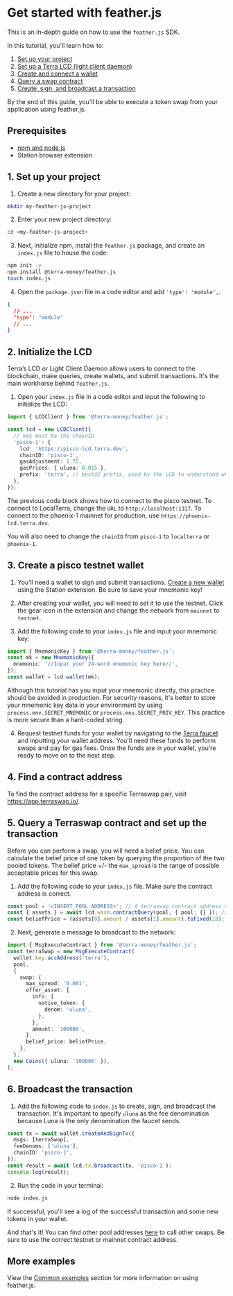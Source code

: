 
# Get started with feather.js

This is an in-depth guide on how to use the `feather.js` SDK.

In this tutorial, you'll learn how to:

1. [Set up your project](#1-set-up-your-project)
2. [Set up a Terra LCD (light client daemon)](#2-initialize-the-lcd)
3. [Create and connect a wallet](#3-create-a-pisco-testnet-wallet)
4. [Query a swap contract](#5-query-a-terraswap-contract-and-set-up-the-transaction)
5. [Create, sign, and broadcast a transaction](#6-broadcast-the-transaction)

By the end of this guide, you'll be able to execute a token swap from your application using feather.js.

## Prerequisites

- [npm and node.js](https://docs.npmjs.com/downloading-and-installing-node-js-and-npm)
- Station browser extension

## 1. Set up your project

1. Create a new directory for your project:

```sh
mkdir my-feather-js-project
```

2. Enter your new project directory:

```sh
cd <my-feather-js-project>
```

3. Next, initialize npm, install the `feather.js` package, and create an `index.js` file to house the code:

```sh
npm init -y
npm install @terra-money/feather.js
touch index.js
```

4. Open the `package.json` file in a code editor and add `'type': 'module',`.

```json
{
  // ...
  "type": "module"
  // ...
}
```

## 2. Initialize the LCD

Terra’s LCD or Light Client Daemon allows users to connect to the blockchain, make queries, create wallets, and submit transactions. It's the main workhorse behind `feather.js`.

1. Open your `index.js` file in a code editor and input the following to initialize the LCD:

```ts
import { LCDClient } from '@terra-money/feather.js';

const lcd = new LCDClient({
  // key must be the chainID
  'pisco-1': {
    lcd: 'https://pisco-lcd.terra.dev',
    chainID: 'pisco-1',
    gasAdjustment: 1.75,
    gasPrices: { uluna: 0.015 },
    prefix: 'terra', // bech32 prefix, used by the LCD to understand which is the right chain to query
  },
});
```

<Admonition type='note' icon='📝' title='Switching to LocalTerra or the mainnet'>

The previous code block shows how to connect to the pisco testnet. To connect to LocalTerra, change the `URL` to `http://localhost:1317`. To connect to the phoenix-1 mainnet for production, use `https://phoenix-lcd.terra.dev`.

You will also need to change the `chainID` from `pisco-1` to `localterra` or `phoenix-1`.

</Admonition>

## 3. Create a pisco testnet wallet

1. You'll need a wallet to sign and submit transactions. [Create a new wallet](../../learn/station/download/station-extension.mdx) using the Station extension. Be sure to save your mnemonic key!

2. After creating your wallet, you will need to set it to use the testnet. Click the gear icon in the extension and change the network from `mainnet` to `testnet`.

3. Add the following code to your `index.js` file and input your mnemonic key:

```ts
import { MnemonicKey } from '@terra-money/feather.js';
const mk = new MnemonicKey({
  mnemonic: '//Input your 24-word mnemonic key here//',
});
const wallet = lcd.wallet(mk);
```

<Admonition type='caution' icon='☢️' title='Mnemonic security'>

Although this tutorial has you input your mnemonic directly, this practice should be avoided in production.
For security reasons, it's better to store your mnemonic key data in your environment by using `process.env.SECRET_MNEMONIC` or `process.env.SECRET_PRIV_KEY`. This practice is more secure than a hard-coded string.

</Admonition>

4. Request testnet funds for your wallet by navigating to the [Terra faucet](https://faucet.terra.money) and inputting your wallet address. You'll need these funds to perform swaps and pay for gas fees. Once the funds are in your wallet, you’re ready to move on to the next step.

## 4. Find a contract address

To find the contract address for a specific Terraswap pair, visit https://app.terraswap.io/.

## 5. Query a Terraswap contract and set up the transaction

Before you can perform a swap, you will need a belief price. You can calculate the belief price of one token by querying the proportion of the two pooled tokens. The belief price +/- the `max_spread` is the range of possible acceptable prices for this swap.

1. Add the following code to your `index.js` file. Make sure the contract address is correct.

```ts
const pool = '<INSERT_POOL_ADDRESS>'; // A terraswap contract address on pisco.
const { assets } = await lcd.wasm.contractQuery(pool, { pool: {} }); // Fetch the amount of each asset in the pool.
const beliefPrice = (assets[0].amount / assets[1].amount).toFixed(18); // Calculate belief price using proportion of pool balances.
```

2. Next, generate a message to broadcast to the network:

```ts
import { MsgExecuteContract } from '@terra-money/feather.js';
const terraSwap = new MsgExecuteContract(
  wallet.key.accAddress('terra'),
  pool,
  {
    swap: {
      max_spread: '0.001',
      offer_asset: {
        info: {
          native_token: {
            denom: 'uluna',
          },
        },
        amount: '100000',
      },
      belief_price: beliefPrice,
    },
  },
  new Coins({ uluna: '100000' }),
);
```

## 6. Broadcast the transaction

1. Add the following code to `index.js` to create, sign, and broadcast the transaction. It's important to specify `uluna` as the fee denomination because Luna is the only denomination the faucet sends.

```ts
const tx = await wallet.createAndSignTx({
  msgs: [terraSwap],
  feeDenoms: ['uluna'],
  chainID: 'pisco-1',
});
const result = await lcd.tx.broadcast(tx, 'pisco-1');
console.log(result);
```

2. Run the code in your terminal:

```sh
node index.js
```

If successful, you'll see a log of the successful transaction and some new tokens in your wallet.

And that's it! You can find other pool addresses [here](https://app.terraswap.io/) to call other swaps. Be sure to use the correct testnet or mainnet contract address.

## More examples

View the [Common examples](common-examples.mdx) section for more information on using feather.js.
